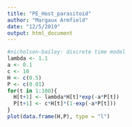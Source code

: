```yaml
---
title: "PE_Host_parasitoid"
author: "Margaux Armfield"
date: "12/5/2019"
output: html_document
---
```


```r
#nicholson-bailey: discrete time model
lambda <- 1.1
a <- 0.1
c <- 10
H <- c(0.5)
P <- c(0.01)
for(t in 1:100){
  H[t+1] <- lambda*H[t]*exp(-a*P[t])
  P[t+1] <- c*H[t]*(1-exp(-a*P[t]))
}
plot(data.frame(H,P), type = "l")
```
